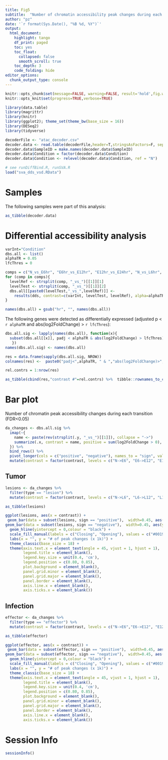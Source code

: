 ```yaml
---
title: Fig5
subtitle:  "Number of chromatin accessibility peak changes during each transition (opening peaks, red; closing peaks, blue; FDR<0.05)."
author: "pz"
date: '`r format(Sys.Date(), "%B %d, %Y")`'
output:
  html_document:
    highlight: tango
    df_print: paged
    toc: yes
    toc_float:
      collapsed: false
      smooth_scroll: true
    toc_depth: 3
    code_folding: hide
editor_options:
  chunk_output_type: console
---
```



```r
knitr::opts_chunk$set(message=FALSE, warning=FALSE, result='hold',fig.width=10,tidy=TRUE, cache=FALSE)
knitr::opts_knit$set(progress=TRUE,verbose=TRUE)
```

```r
library(data.table)
library(magrittr)
library(knitr)
library(ggplot2); theme_set(theme_bw(base_size = 16))
library(DESeq2)
library(tidyverse)
```



```r
decoderFile <- "atac_decoder.csv"
decoder.data <- read.table(decoderFile,header=T,stringsAsFactors=F, sep=",")
decoder.data$SampleID = make.names(decoder.data$SampleID)
decoder.data$Condition = factor(decoder.data$Condition)
decoder.data$Condition <- relevel(decoder.data$Condition, ref = "N")
```


```r
# see runDiffBind.R, runSVA.R
load("sva_dds_vsd.RData")
```

# Samples

The following samples were part of this analysis:

```r
as_tibble(decoder.data)
```

# Differential accessibility analysis


```r
varInt="Condition"
dbs.all <- list()
alphaTR = 0.05
lfcThres = 0

comps = c("N_vs_E6hr", "E6hr_vs_E12hr", "E12hr_vs_E24hr", "N_vs_L6hr", "L6hr_vs_L12hr", "L12hr_vs_L1d")
for (comp in comps){
  levelRef <- strsplit(comp, "_vs_")[[1]][1]
  levelTest <- strsplit(comp, "_vs_")[[1]][2]
  dbs.all[[paste0(levelTest,"_vs_",levelRef)]] <- 
    results(dds, contrast=c(varInt, levelTest, levelRef), alpha=alphaTR) %>% as.data.frame()
}

names(dbs.all) = gsub("hr", "", names(dbs.all))
```


The following genes were detected as differentially expressed (adjusted p < `r alphaTR` and abs(log2FoldChange) > `r lfcThres`):

```r
dbs.all.sig <- lapply(names(dbs.all), function(x){
  subset(dbs.all[[x]], padj < alphaTR & abs(log2FoldChange) > lfcThres)
   })
names(dbs.all.sig) <- names(dbs.all)

res = data.frame(sapply(dbs.all.sig, NROW))
colnames(res) <-  paste0("padj<",alphaTR, " & ","abs(log2FoldChange)>",lfcThres)

rel.contrs = 1:nrow(res)

as_tibble(cbind(res,"contrast #"=rel.contrs) %>%  tibble::rownames_to_column(var="contrast"))
```

# Bar plot {.tabset}

Number of chromatin peak accessibility changes during each transition (FDR<0.05)

```r
da_changes <- dbs.all.sig %>%
  imap(~{
    name <- paste(rev(strsplit(.y, "_vs_")[[1]]), collapse = "->")
    summarize(.x, contrast = name, positive = sum(log2FoldChange > 0), negative = sum(log2FoldChange < 0))
  }) %>%
  bind_rows() %>%
  pivot_longer(cols = c("positive", "negative"), names_to = "sign", values_to = "value") %>%
  mutate(contrast = factor(contrast, levels = c("N->E6", "E6->E12", "E12->E24", "N->L6", "L6->L12", "L12->L1d")), type = ifelse(grepl("L", contrast), "lesion", "effector"))
```

## Tumor

```r
lesions <- da_changes %>% 
  filter(type == "lesion") %>% 
  mutate(contrast = factor(contrast, levels = c("N->L6", "L6->L12", "L12->L1d")))

as_tibble(lesions)

ggplot(lesions, aes(x = contrast)) + 
 geom_bar(data = subset(lesions, sign == "positive"),  width=0.45, aes(y = value/1000, fill = sign), stat = "identity", position = "dodge") +
geom_bar(data = subset(lesions, sign == "negative"),  width=0.45, aes(y = -value/1000, fill = sign), stat = "identity",  position = "dodge")+ 
  geom_hline(yintercept = 0,colour = "black") +
  scale_fill_manual(labels = c("Closing", "Opening"), values = c("#0019f1", "#e53222")) +
  labs(x = "", y = "# of peak changes (x 1k)") +
  theme_classic(base_size = 18) +
  theme(axis.text.x = element_text(angle = 45, vjust = 1, hjust = 1),
        legend.title = element_blank(),
        legend.key.size = unit(0.4, 'cm'),
        legend.position = c(0.80, 0.85),
        plot.background = element_blank(),
        panel.grid.minor = element_blank(),
        panel.grid.major = element_blank(),
        panel.border = element_blank(),
        axis.line.x = element_blank(),
        axis.ticks.x = element_blank()) 
```

## Infection

```r
effector <- da_changes %>% 
  filter(type == "effector") %>% 
  mutate(contrast = factor(contrast, levels = c("N->E6","E6->E12", "E12->E24")))

as_tibble(effector)

ggplot(effector, aes(x = contrast)) + 
 geom_bar(data = subset(effector, sign == "positive"),  width=0.45, aes(y = value/1000, fill = sign), stat = "identity", position = "dodge") +
geom_bar(data = subset(effector, sign == "negative"),  width=0.45, aes(y = -value/1000, fill = sign), stat = "identity",  position = "dodge")+ 
  geom_hline(yintercept = 0,colour = "black") +
  scale_fill_manual(labels = c("Closing", "Opening"), values = c("#0019f1", "#e53222")) +
  labs(x = "", y = "# of peak changes (x 1k)") +
  theme_classic(base_size = 18) +
  theme(axis.text.x = element_text(angle = 45, vjust = 1, hjust = 1),
        legend.title = element_blank(),
        legend.key.size = unit(0.4, 'cm'),
        legend.position = c(0.80, 0.85),
        plot.background = element_blank(),
        panel.grid.minor = element_blank(),
        panel.grid.major = element_blank(),
        panel.border = element_blank(),
        axis.line.x = element_blank(),
        axis.ticks.x = element_blank()) 
```


# Session Info
```r
sessionInfo()
```
